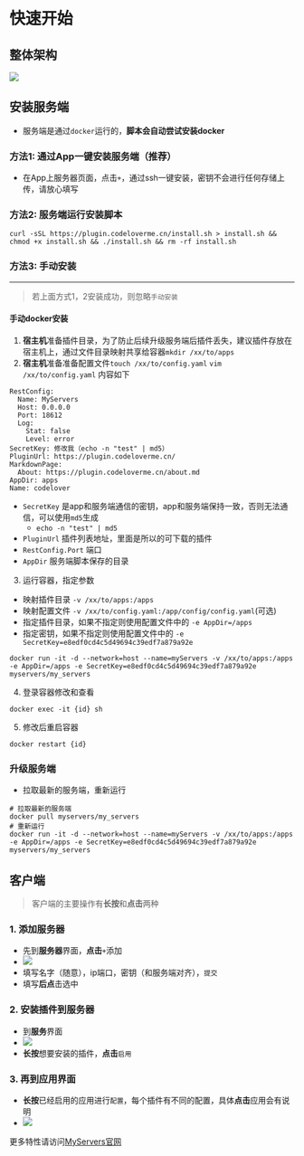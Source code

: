 
# 快速开始

## 整体架构
![](https://plugin.codeloverme.cn/img/myservers.png)

## 安装服务端

- 服务端是通过`docker`运行的，**脚本会自动尝试安装docker**

### 方法1: 通过App一键安装服务端（推荐）
 
- 在App上服务器页面，点击`+`，通过ssh一键安装，密钥不会进行任何存储上传，请放心填写

### 方法2: 服务端运行安装脚本

```shell
curl -sSL https://plugin.codeloverme.cn/install.sh > install.sh && chmod +x install.sh && ./install.sh && rm -rf install.sh 
```

### 方法3: 手动安装

------------
> 若上面方式1，2安装成功，则忽略`手动安装`

#### 手动docker安装

1. **宿主机**准备插件目录，为了防止后续升级服务端后插件丢失，建议插件存放在宿主机上，通过文件目录映射共享给容器`mkdir /xx/to/apps`
2. **宿主机**准备准备配置文件`touch /xx/to/config.yaml` `vim /xx/to/config.yaml` 内容如下

```
RestConfig:
  Name: MyServers
  Host: 0.0.0.0
  Port: 18612
  Log:
    Stat: false
    Level: error
SecretKey: 修改我（echo -n "test" | md5）
PluginUrl: https://plugin.codeloverme.cn/
MarkdownPage:
  About: https://plugin.codeloverme.cn/about.md
AppDir: apps
Name: codelover
```

- `SecretKey` 是app和服务端通信的密钥，app和服务端保持一致，否则无法通信，可以使用`md5`生成
  - `echo -n "test" | md5`
- `PluginUrl` 插件列表地址，里面是所以的可下载的插件
- `RestConfig.Port` 端口
- `AppDir` 服务端脚本保存的目录

3. 运行容器，指定参数
- 映射插件目录 `-v /xx/to/apps:/apps`
- 映射配置文件 `-v /xx/to/config.yaml:/app/config/config.yaml`(可选)
- 指定插件目录，如果不指定则使用配置文件中的 `-e AppDir=/apps`
- 指定密钥，如果不指定则使用配置文件中的 `-e SecretKey=e8edf0cd4c5d49694c39edf7a879a92e`

```shell
docker run -it -d --network=host --name=myServers -v /xx/to/apps:/apps  -e AppDir=/apps -e SecretKey=e8edf0cd4c5d49694c39edf7a879a92e myservers/my_servers
```

4. 登录容器修改和查看
```shell
docker exec -it {id} sh
```

5. 修改后重启容器
```shell
docker restart {id} 
```

### 升级服务端
- 拉取最新的服务端，重新运行
```
# 拉取最新的服务端
docker pull myservers/my_servers
# 重新运行
docker run -it -d --network=host --name=myServers -v /xx/to/apps:/apps  -e AppDir=/apps -e SecretKey=e8edf0cd4c5d49694c39edf7a879a92e myservers/my_servers
```

## 客户端

> 客户端的主要操作有**长按**和**点击**两种

### 1. 添加服务器
- 先到**服务器**界面，**点击**`+`添加
- ![](https://myservers.codeloverme.cn/img/add_server.jpeg)
- 填写名字（随意），ip端口，密钥（和服务端对齐），`提交`
- 填写**后点**击选中

### 2. 安装插件到服务器
- 到**服务**界面
- ![](https://myservers.codeloverme.cn/img/add_plugin.png)
- **长按**想要安装的插件，**点击**`启用`

### 3. 再到应用界面
- **长按**已经启用的应用进行`配置`，每个插件有不同的配置，具体**点击**应用会有说明
- ![](https://myservers.codeloverme.cn/img/config_app.png)

更多特性请访问[MyServers官网](https://myservers.codeloverme.cn)


